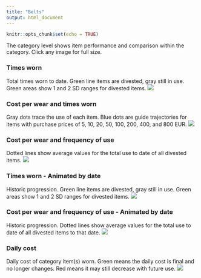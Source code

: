 ```yaml
---
title: "Belts"
output: html_document
---
```


```r
knitr::opts_chunk$set(echo = TRUE)

```

The category level shows item performance and comparison within the category. Click any image for full size.

### Times worn
Total times worn to date. Green line items are divested, gray still in use. Green areas show 1 and 2 SD ranges for divested items.
[![](https://www.dropbox.com/s/anc4m5gul3ev6fj/Category-Belts-Times_used.png?raw=1)](https://www.dropbox.com/s/anc4m5gul3ev6fj/Category-Belts-Times_used.png?raw=1)

### Cost per wear and times worn
Gray dots trace the use of each item. Blue dots are guide trajectories for items with purchase prices of 5, 10, 20, 50, 100, 200, 400, and 800 EUR.
[![](https://www.dropbox.com/s/uysuvb1rvyycvmy/Category-Belts-Cost_and_Cumulative_use.png?raw=1)](https://www.dropbox.com/s/uysuvb1rvyycvmy/Category-Belts-Cost_and_Cumulative_use.png?raw=1)

### Cost per wear and frequency of use
Dotted lines show average values for the total use to date of all divested items.
[![](https://www.dropbox.com/s/uysuvb1rvyycvmy/Category-Belts-Cost_and_Cumulative_use.png?raw=1)](https://www.dropbox.com/s/uysuvb1rvyycvmy/Category-Belts-Cost_and_Cumulative_use.png?raw=1)

### Times worn - Animated by date
Historic progression. Green line items are divested, gray still in use. Green areas show 1 and 2 SD ranges for divested items. 
![](https://www.dropbox.com/s/fao9ag78t7hfsnb/Category-Belts-Times_used-animation.gif?raw=1)

### Cost per wear and frequency of use - Animated by date
Historic progression. Dotted lines show average values for the total use to date of all divested items to that date.
![](https://www.dropbox.com/s/ainmxu92bvjkuab/Category-Belts-animation.gif?raw=1)

### Daily cost
Daily cost of category item(s) worn. Green means the daily cost is final and no longer changes. Red means it may still decrease with future use.
[![](https://www.dropbox.com/s/vnooa8coiw2ic2j/Category-Belts-Daily_cost.png?raw=1)](https://www.dropbox.com/s/vnooa8coiw2ic2j/Category-Belts-Daily_cost.png?raw=1)
